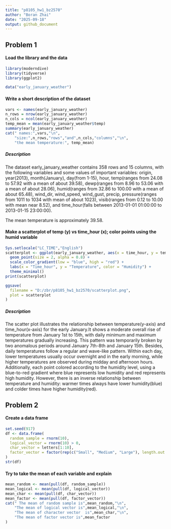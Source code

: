 ```yaml
---
title: "p8105_hw1_bz2570"
author: "Boran Zhai"
date: "2025-09-18"
output: github_document
---
```

## Problem 1
#### Load the library and the data
```r
library(moderndive)
library(tidyverse)
library(ggplot2)
```
```r
data("early_january_weather")
```

#### Write a short description of the dataset
```r
vars <- names(early_january_weather)
n_rows = nrow(early_january_weather)
n_cols = ncol(early_january_weather)
temp_mean = mean(early_january_weather$temp)
summary(early_january_weather)
cat(" names:",vars,"\n",
    "size:",n_rows,"rows","and",n_cols,"columns","\n",
    "the mean temperature:", temp_mean)
```
##### Description 
The dataset early_january_weather contains 358 rows and 15 columns, with the following variables and some values of important variables: origin, year(2013), month(January), day(from 1-15), hour, temp(ranges from 24.08 to 57.92 with a mean of about 39.58), dewp(ranges from 8.96 to 53.06 with a mean of about 28.06), humid(ranges from 32.86 to 100.00 with a mean of about 65.48), wind_dir, wind_speed, wind_gust, precip, pressure(ranges from 1011 to 1034 with mean of about 1023), visib(ranges from 0.12 to 10.00 with mean near 8.52), and time_hour(falls between 2013-01-01 01:00:00 to 2013-01-15 23:00:00). <br/>
  
The mean temperature is approximately 39.58.

#### Make a scatterplot of temp (y) vs time_hour (x); color points using the humid variable 
```r
Sys.setlocale("LC_TIME","English")
scatterplot <- ggplot(early_january_weather, aes(x = time_hour, y = temp, color = humid)) +
  geom_point(size = 2, alpha = 0.8) +        
  scale_color_gradient(low = "blue", high = "red") + 
  labs(x = "Time_hour", y = "Temperature", color = "Humidity") +
  theme_minimal()
print(scatterplot)

ggsave(
  filename = "D:/zbr/p8105_hw1_bz2570/scatterplot.png", 
  plot = scatterplot
)
```
##### Description
The scatter plot illustrates the relationship between temperature(y-axis) and time_hour(x-axis) for the early January.It shows a moderate overall rise of temperature from January 1st to 15th, with daily minimum and maximum temperatures gradually increasing. This pattern was temporarily broken by two anomalous periods around January 7th-8th and January 15th. Besides, daily temperatures follow a regular and wave-like pattern. Within each day, lower temperatures usually occur overnight and in the early morning, while higher temperatures are observed during midday and afternoon hours. 
Additionally, each point colored according to the humidity level, using a blue-to-red gradient where blue represents low humidity and red represents high humidity. However, there is an inverse relationship between temperature and humidity: warmer times always have lower humidity(blue) and colder times have higher humidity(red). 

## Problem 2
#### Create a data frame
```r
set.seed(917)
df <- data.frame(
  random_sample = rnorm(10),
  logical_vector = rnorm(10) > 0,
  char_vector = letters[1:10], 
  factor_vector = factor(rep(c("Small", "Medium", "Large"), length.out = 10)) 
)
str(df)
```

#### Try to take the mean of each variable and explain
```r
mean_random <- mean(pull(df, random_sample))
mean_logical <- mean(pull(df, logical_vector))
mean_char <- mean(pull(df, char_vector))
mean_factor <- mean(pull(df, factor_vector))
cat(" The mean of random sample is",mean_random,"\n",
    "The mean of logical vector is",mean_logical,"\n",
    "The mean of character vector  is",mean_char,"\n",
    "The mean of factor vector is",mean_factor
)
```

